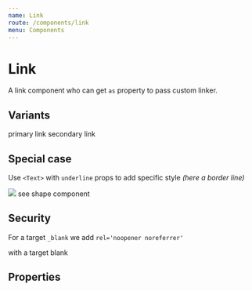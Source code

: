 ```yaml
---
name: Link
route: /components/link
menu: Components
---
```



# Link

A link component who can get `as` property to pass custom linker.

## Variants

<Playground>
  <Box mb="xl">
    <Link href="#">primary link</Link>
  </Box>
  <Box>
    <Link href="#" variant="secondary">
      secondary link
    </Link>
  </Box>
</Playground>

## Special case

Use `<Text>` with `underline` props to add specific style _(here a border line)_

<Playground>
  <Box>
    <Link as={LinkDocz} to="/components/shape" variant="secondary">
      <Shape width="30px" height="30px" shape="circle">
        <img src="https://avatars3.githubusercontent.com/u/13100706?s=200&v=4" />
      </Shape>
      <Text as="span" variant="body2" underline>
        see shape component
      </Text>
    </Link>
  </Box>
</Playground>

## Security

For a target `_blank` we add `rel='noopener noreferrer'`

<Playground>
  <Link href="#" target="_blank">
    with a target blank
  </Link>
</Playground>

## Properties

<Props of={Link} />

